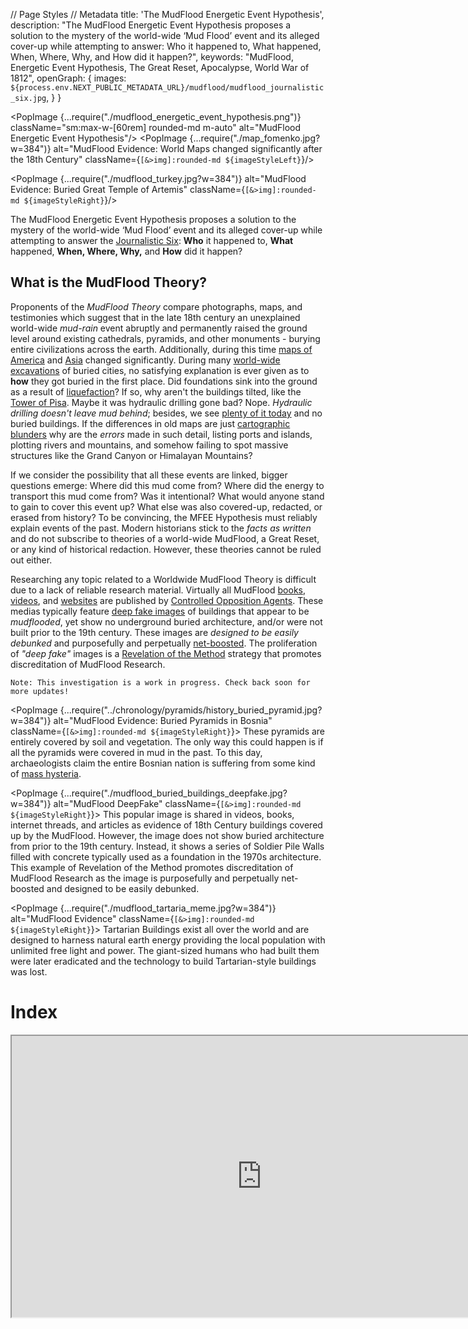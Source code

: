 // Page Styles
// Metadata
  title: 'The MudFlood Energetic Event Hypothesis',
  description: "The MudFlood Energetic Event Hypothesis proposes a solution to the mystery of the world-wide ‘Mud Flood’ event and its alleged cover-up while attempting to answer: Who it happened to, What happened, When, Where, Why, and How did it happen?",
  keywords: "MudFlood, Energetic Event Hypothesis, The Great Reset, Apocalypse, World War of 1812",
  openGraph: {
    images: `${process.env.NEXT_PUBLIC_METADATA_URL}/mudflood/mudflood_journalistic_six.jpg`,
  }
}


<PopImage {...require("./mudflood_energetic_event_hypothesis.png")}
          className="sm:max-w-[60rem] rounded-md m-auto"
          alt="MudFlood Energetic Event Hypothesis"/>
<PopImage {...require("./map_fomenko.jpg?w=384")}
          alt="MudFlood Evidence: World Maps changed significantly after the 18th Century"
          className={`[&>img]:rounded-md ${imageStyleLeft}`}/>

<PopImage {...require("./mudflood_turkey.jpg?w=384")}
          alt="MudFlood Evidence: Buried Great Temple of Artemis"
          className={`[&>img]:rounded-md ${imageStyleRight}`}/>

The MudFlood Energetic Event Hypothesis proposes a solution to the mystery of the world-wide ‘Mud Flood’ event and its
alleged cover-up while attempting to answer
the [Journalistic Six](https://www.sessionlab.com/methods/the-journalistic-six):
**Who** it happened to, **What** happened, **When, Where, Why,** and **How** did it happen?

## What is the MudFlood Theory?

Proponents of the *MudFlood Theory* compare photographs, maps, and testimonies which suggest that in the late 18th
century an unexplained world-wide *mud-rain* event abruptly and permanently raised the ground level around existing
cathedrals, pyramids, and other monuments - burying entire civilizations across the earth. Additionally, during this
time [maps of America](https://www.amazon.com/Issues-Maps-18th-century-History/dp/1549802968)
and [Asia](https://en.wikipedia.org/wiki/Tartary) changed significantly. During
many [world-wide excavations](https://www.sciencefocus.com/planet-earth/why-do-we-have-to-dig-so-deep-to-uncover-ancient-ruins/)
of buried cities, no satisfying explanation is ever given as to **how** they got buried in the first place.
Did foundations sink into the ground as a result of [liquefaction](https://www.scienceworld.ca/resource/liquefaction/)?
If
so, why aren't the buildings tilted, like the
[Tower of Pisa](https://www.history.com/news/why-does-the-leaning-tower-of-pisa-lean).
Maybe it was hydraulic drilling gone bad? Nope. *Hydraulic drilling doesn't leave mud behind*;
besides, we see [plenty of it today](https://www.cbsnews.com/news/colorado-floods-spur-fracking-concerns/)
and no buried buildings. If the differences in old maps are
just [cartographic blunders](https://www.swanngalleries.com/news/maps-and-atlases/2015/05/a-famous-cartographic-blunder-the-island-of-california/)
why are the *errors* made in such detail, listing ports and islands, plotting rivers and mountains, and somehow failing
to spot massive structures like the Grand Canyon or Himalayan Mountains?

If we consider the possibility that all these events are linked, bigger questions emerge:
Where did this mud come from? Where did the energy to transport this mud come from? Was it
intentional? What would anyone stand to gain to cover this event up? What else was also covered-up, redacted, or erased
from history? To be convincing, the MFEE Hypothesis must reliably explain events of the past. Modern historians stick to
the *facts as written* and do not subscribe to theories of a world-wide MudFlood, a Great Reset, or any kind of
historical redaction. However, these theories cannot be ruled out either.

Researching any topic related to a Worldwide MudFlood Theory is difficult due to a lack of reliable research material.
Virtually all MudFlood
[books](https://www.amazon.com/gp/product/B07RV48YMN/ref=ppx_yo_dt_b_search_asin_title?ie=UTF8&psc=1),
[videos](https://www.youtube.com/watch?v=1dYfT2ccNNQ),
and [websites](https://stolenhistory.net/threads/mud-flood-dirt-rain-and-the-story-of-the-buried-buildings.25/)
are published by [Controlled Opposition Agents](https://www.quora.com/What-is-a-controlled-opposition).
These medias typically feature [deep fake images](https://en.wikipedia.org/wiki/Deepfake) of buildings that appear to be
*mudflooded*, yet show no underground buried architecture, and/or were not built prior to the 19th century.
These images are *designed to be easily debunked* and purposefully and
perpetually [net-boosted](https://www.meetcortex.com/blog/instagram-changes-algorithm-for-2018). The proliferation of
*"deep fake"* images is a [Revelation of the Method](https://www.counterpunch.org/2022/04/29/revelation-of-the-method/)
strategy that promotes discreditation of MudFlood Research.

```
Note: This investigation is a work in progress. Check back soon for more updates!
```

<PopImage {...require("../chronology/pyramids/history_buried_pyramid.jpg?w=384")}
          alt="MudFlood Evidence: Buried Pyramids in Bosnia"
          className={`[&>img]:rounded-md ${imageStyleRight}`}>
  These pyramids are entirely covered by soil and vegetation. The only way this could happen is if all the pyramids
  were
  covered in mud in the past. To this day, archaeologists claim the entire Bosnian nation is suffering from some kind
  of [mass hysteria](https://en.wikipedia.org/wiki/Bosnian_pyramid_claims).
</PopImage>

<PopImage {...require("./mudflood_buried_buildings_deepfake.jpg?w=384")}
          alt="MudFlood DeepFake"
          className={`[&>img]:rounded-md ${imageStyleRight}`}>
  This popular image is shared in videos, books, internet threads, and articles as evidence of 18th Century buildings
  covered up by the MudFlood.
  However, the image does not show buried architecture from prior to the 19th century. Instead, it shows a series of
  Soldier Pile Walls filled with concrete typically used as a foundation in the 1970s architecture.
  This example of Revelation of the Method promotes discreditation of MudFlood Research as the image
  is purposefully and perpetually net-boosted and designed to be easily debunked.
</PopImage>

<PopImage {...require("./mudflood_tartaria_meme.jpg?w=384")}
          alt="MudFlood Evidence"
          className={`[&>img]:rounded-md ${imageStyleRight}`}>
  Tartarian Buildings exist all over the world and are designed to harness natural earth energy
  providing the local population with unlimited free light and power.
  The giant-sized humans who had built them were later eradicated and the technology to build Tartarian-style
  buildings
  was lost.
</PopImage>

<h1 className="no-index">Index</h1>
<DynamicIndex></DynamicIndex>

<iframe width="800" height="450" src="https://www.youtube.com/embed/1dYfT2ccNNQ"
        title="Exploring the MudFlood -- Autodidactic"
        allow="accelerometer; autoplay; clipboard-write; encrypted-media; gyroscope; picture-in-picture; web-share"
        allowFullScreen
        className="m-auto max-w-full clear-both"/>

## Updates to the MFEE Hypothesis

After a re-reading of Fomenko's New Chronology, I have started revising the MFEE Hypothesis with the following updates:

The MudFlood Energetic Event was triggered as a result of the need to defeat the
[Pugachev Rebellion](https://en.wikipedia.org/wiki/Yemelyan_Pugachev) in 1774 (and not Napoleon).
Therefore, the MudFlood event began in the 18th century, not the 19th. The primary trigger
for the Rebellion itself was the attempts by the Romanov-controlled state to disenfranchise Cossacks, serfs,
and tribal communities via heavy taxation, forced labor, and restrictions on their way of life.
In reality, this may have been the final war between the 'Royal' Christian giants who descended directly from Christ
and the smaller humans representing 'Apostolic' Christianity (ruled by the Romanov dynasty).

## Hypothesis

<PopImage {...require("./blood_rain2.jpg?w=384")} alt="MudFlood Evidence: Bloodrain Paintings"
          className={`[&>img]:rounded-md ${imageStyleLeft}`}/>

The collection of memories known as the “MudFlood” may have come from a series of catastrophic events that occurred
after the Pugachev Rebellion of 1774 when strategic positions on the Earth were targeted by
large-scale [Directed Energy Weapons](https://en.wikipedia.org/wiki/Laser_weapon)
built by humans inhabiting the planet Mars. This assault
targeted [Pugachev Army](https://blogs.bu.edu/guidedhistory/files/2012/09/Pugachevs-Rebellion.pdf)
as well as remaining locations still loyal to the memory of the [Rus-Tartarian Empire](https://chronologia.org/en/how_it_was/08.html).
This attack resulted in a significant genocide of life on Earth
and allowed the humans on Mars to identify 'chosen people' who they would 'deliver' to various 'promised lands'
essentially repopulating Earth cities, redacting all Earth history, religion, science, and language, and impose a
system of control on the survivors that lasts to this day.

By discerning the complete scope of possibilities of a [redacted](https://en.wikipedia.org/wiki/Phantom_time_hypothesis)
human historical record - by identifying biases inscribed by those who would benefit from bias, then a singular,
eclectic world history should emerge, *linking events by causality*, telling us where we all came from and how things
may have led up to the disturbing MudFlood Event.

<PopImage {...require("./mudflood_buried_buildings7.jpg?w=384")} alt="MudFlood Evidence: Buried City Architecture"
          className={`[&>img]:rounded-md ${imageStyleRight}`}/>

## Dependent Proofs & Concepts

A typical [Conspiracy Theory](https://en.wikipedia.org/wiki/Conspiracy_theory), *a.k.a. A Canceling Hypothesis*, will
posit the _lack_ of proof supporting a theory as a conspiracy in itself. The MudFlood Energetic Event Hypothesis is not
a Conspiracy Theory, as it relies on well known and verifiable proofs, even if such evidence is considered “debunked” by
the *popular* science establishment who remains unwilling or unable to investigate these topics deductively to this day.

We start off this investigation with a simple Question: Why would somebody purposefully redact history? The answer is:
**The ability to redact the past gives people in the present control of the future.** Those who deprive us of the
lessons of our past, can force us to repeat our mistakes - War, Famine, and Genocide - benefiting from a predictable
outcome that leaves them in charge when the dust settles.

Deductive logic demands the consideration of all possibilities, and _any_ phenomena may have multiple possible
explanations. For example, a dendritic path carved by water can appear identical to one cut instantly by electricity in
the lab. A petrification of a tree or animal that appears to have occurred over millions or billions of years can also
be [reproduced instantaneously in a lab](https://www.electricuniverse.info/electrical-scarring/) by a focused high
amplitude electric discharge. Citing
the [consensus explanation](https://en.wikipedia.org/wiki/Scientific_consensus#Politicization_of_science) does not
“debunk” the alternate one.

Here are a list of **verifiable concepts** this hypothesis relies on:

### The Phantom Time Hypothesis

<PopImage {...require("./../chronology/fomenko_new_chronology.jpg?w=384")} alt="Phantom Time Hypothesis" width={450}
          height={300}
          className={`[&>img]:rounded-md ${imageStyleLeft}`}/>

by Heribert Illig was published in 1991 and asserted that the Anno Domini dating system was fabricated by Jesuits
retroactively adding in a ‘phantom’ millennium of a thousand years to the timeline starting in the special year of
*AD1053*. Numerous authors such as Immanuel Velikovsky and [Anatoly Fomenko](https://chronologia.org/en) have
academically challenged the chronology of Scaligarian history. Both Catholics like St Jerome and Protestants like Joseph
Scaliger are accused of opportunistically reappropriating actual African, Asian, and American history into a false
European history sometime within the last 500 years.

[Read Fomenko's *New Chronology*](https://chronologia.org/en/how_it_was/index.html)

The Rus-Horde Tartarian empire headquartered in the Kremlin, instead became the _Roman_ empire in Rome, Italy. The New
Testament was heavily redacted and translated from Cyrillic to Latin. In the 19th century, mass publication of holy
texts forced the Latin alphabet into indigenous languages worldwide. Eventually _Romance_ historians made the case that
Latin was the root of all language. The redaction of indigenous culture, science, history, medicine, and art into Latin
was remembered as The Renaissance. The memories world cataclysms became superstitious myths and religious prophecies.
The planet gods were forgotten, replaced by a new media-driven focus on Humanism, or as it’s known today, Communism.

But our shared human history is so spectacular that it’s not easy to invent a fake history to match. As the saying
goes _“You can’t make this stuff up”_. The 1995 movie The Usual Suspects demonstrates this concept - when covering up a
crime, the criminal will change the date of the events, the locations, even the names of the characters leaving the
causality of events intact. The worst crimes of history were pushed into deep antiquity or blamed on something else -
like a natural occurrence, or _terrorism_.

<PopImage {...require("./../cosmology/electric_universe/electric_universe.jpg?w=384")} alt="Electric Universe Theory"
          className={`[&>img]:rounded-md ${imageStyleRight}`}/>

### The Electric Universe Theory

suggests that plasma physics played a central role in the creation of our solar system (and all solar systems!),
illustrated by primordial electric-scaring seen across the surface of our Moon and Mars. The same types of
negative [electric-scarring]( https://www.youtube.com/watch?v=tRV1e5_tB6Y) also appears in a few locations on Earth,
like the Grand Canyon in Arizona, and may have been rendered not so long ago - during the 19th century MudFlood Event.
The Electric Universe Theory also provides a scientific foundation for the Hollow Earth, the Young Earth, as well as the
Expanding Earth Models and effectively retires Meteor Impact/Crater Theories like the Alvarez hypothesis, Ancient
Dinosaur Fossils, and Uniformitarian Theory at large. Nevertheless, our children are still exposed to one-sided
scientific propaganda depicting a dead, chaotic, and meaningless universe - where virtually nothing is possible.

EU Theory is also the founding explanation for [Saturnian Cosmology](https://www.plasmacosmology.net/myth.html),
an alternative to those of Uniformitarian (NASA) and Creationist models of the Universe. In Saturnian Cosmology
the planets in our solar system were the Gods of old polytheistic religions. They loomed closely in the Earth’s sky,
clashed with each other, and wrought devastating cataclysms in primordial times resulting in the _encrypted_ mythical
narrative we know today.

[More about Electric Universe Theory](/cosmology/electric_universe)

### Human Activity on Mars

<PopImage {...require("./../mars/mars_life.jpg?w=384")} alt="Life on Mars"
          className={`[&>img]:rounded-md ${imageStyleLeft}`}/>

Martians have been described for centuries by religious authors such as Jesuit Athanasius Kircher who testified to
having visited each planet (even [inside the Sun!](https://www.youtube.com/watch?v=8RbXIMZmVv8)),
and [Creationist Emanuel Swedenborg](https://books.google.com/books?id=0wxOAQAAMAAJ&printsec=frontcover&source=gbs_ge_summary_r&cad=0#v=onepage&q&f=false)
inventor of [Uniformitarianism](https://www.britannica.com/science/uniformitarianism) (a century before
Hutton) and Nebular Accretion Theory in 1734 both still taught as fact in _secular_ schools today. The famous book
Gulliver's Travels by Jonathan Swift, categorized as fiction, described details of
the [Martian moons](https://www.daviddarling.info/encyclopedia/S/Swift.html) in 1727 a hundred
and fifty years before they were first discovered by Asaph Hall in 1877. Intelligent activity has been observed in
detail by early astronomers like Sir William Herschel who believed all our planets (including our Sun) were inhabited,
Giovanni Schiaparelli who saw man-made water channels on Mars, and of course Percival Lowell who in 1895 mapped out the
channels using a precision observatory he built in Flagstaff. At that same time, John Jacob Astor IV, 16 years before he
faked his own death on the Titanic, published testimony where he visited each planet, and yet again, traveled inside our
Sun.

<PopImage {...require("./../mars/mars_life2.jpg?w=384")} alt="Life on Mars"
          className={`[&>img]:rounded-md ${imageStyleRight}`}/>

If these narratives are considered redacted from their original versions and posited as fiction, the possibility emerges
of planet Mars as home to a break-away human civilization which has influenced Earthly affairs during the entirety of
our shared history. Earth and Mars share roughly 6000 years of recorded history, and during that time it is unlikely
that our inner-solar system affairs were exploited by any visiting lifeforms from other solar systems. The Saturnian
Golden Age was described as a time of high technology and advanced primordial life, so _any visiting aliens_ wouldn’t
have stood out back then.

<PopImage {...require("./../mars/predictive_programming_marvin.jpg?w=384")} alt="Predictive Programming: Mars Media"
          className={`[&>img]:rounded-md ${imageStyleLeft}`}/>


Even today, Martians may look considerably different from you and me, - maybe cold-blooded, having green, scaly, or even
mutated skin - but they are still _humans_, our brothers and sisters. Their different appearances from us on Earth are a
result of having survived the colder, harsher conditions within Mars and on its surface throughout antiquity. An
overabundance of ores like iron, platinum, titanium, palladium, and chromium gave the Martians an early technological
start. However, their lack of agrarian and prolific resources drove them to seek subjugation of humans on Earth in order
to extract those resources. This subjugation was achieved through the suppression and controlled release of religion and
technology throughout history. Advanced communication, Free Energy, antigravity, and advanced weaponry were invented on
Mars centuries before they appeared on Earth.

[More about life on Mars](/mars)

### World Map Changes between 18th to 19th Centuries

`TODO`

### Giants Roamed the Earth

<PopImage {...require("./../genocide/giants_faeries/giants_news.jpg?w=384")} alt="Giants roamed the earth"
          className={`[&>img]:rounded-md ${imageStyleRight}`}/>

In America, Europe, Africa, and Asia, the expurgation of our large-scale human brethren is today known as the
Smithsonian Cover Up. How did the Giants die? Why did the Giants die?
The [giant mounds](http://www.wisconsinmounds.com/DestroyedMounds.html) found all over America may not be
burial mounds as commonly thought, but instead may be the result of the MudFlood Energetic Event. During this event, the
Giants were wiped out by catastrophic electric discharges from the ground and atmosphere. The Giants were too large and
there was nowhere to hide. As they were struck down, their bones became instantaneously fossilized forming the burial
mounds. Petrification by electricity has been demonstrated in a laboratory by the Safire project. Dinosaur fossils
therefore may not be millions of years old, but misidentified Giant fossils created recently in the MudFlood Apocalypse.

<PopImage {...require("./../genocide/giants_faeries/genocide_giants9.jpg?w=384")} alt="Genocide of the Giants"
          className={`[&>img]:rounded-md ${imageStyleLeft}`}/>

To the Deep State, Giants of Earth represented one of the few remaining unconquered races, and an existential threat.
Therefore, the wiping out of the Giants was not an accident. The Smithsonian project began in 1846, systematically
destroying burial mounds across America, eliminating the evidence of the last civilization. What giant bones could not
be covered up were recategorized by the Natural History Museum as ancient *dinosaur* fossils. As a result of this cover
up, Historians have concluded that native Americans were of average human height and live in tents and caves on Stone
Age technology. They further insist that the many incredible Tartarian structures were built not by Americans but by
Europeans in the early 19th century, who then abruptly lost the technology to build these structures entirely. A more
convincing explanation is that picturesque Tartarian structures were all built by Giants. Why else would so many of them
have Giant entrance doors?

[Read about the Smithsonian Cover-up](https://www.elliottbaybook.com/book/9781591431718)


#### The 'Red-Skin' Native American Survivors of the MudFlood

The only direct survivors of the Mudflood that stuck around afterward were the 'Red-Skin' Native Americans.
These were the direct relatives of the Lamanites (human giants) who were killed in the MFEE. The heat of the event
turned their skin red. Shortly after, they were hunted to near extinction. Those who capitulated were relocated to asia
across the Bering Strait (Trail of tears). After the relocation, the Bering Strait was destroyed by the same
cannon(s) that destroyed Siberia and America.

### The Deep State

<PopImage {...require("./../chronology/redacted.jpg?w=384")} alt="History was Redacted"
          className={`[&>img]:rounded-md ${imageStyleRight}`}/>

*Whom then are the beneficiaries of global conspiracy?*
Often in
a [controlled-opposition](https://markcrispinmiller.com/2020/12/what-is-controlled-opposition-read-this-then-look-around/)
environment, you'll find amateur conspiracy theorists railing against a particular race, religion, or creed.
You'll see conspirator accusations thrown at 'The British', 'The Jews', non-human ETs, dimensional demons, or even 'The
Devil' himself. It's important to understand the **Deep State** is loyal to no race, religion, or creed, but rather only
to their *family*.

<PopImage {...require("./../chronology/saturn/cosmic_mountain.jpg?w=384")} alt="Saturnian Cosmology: Cosmic Mountain"
          className={`[&>img]:rounded-md ${imageStyleLeft}`}/>

Atlantis represents the first human empire still remembered today. In Saturnian Cosmology, it was located on the highest
place in the collinear configuration where one could set foot - the North Pole of Planet Mars. Atlantis was the center
of all knowledge in its time. When the collinear configuration (also known as the Tower of Babel) came apart, the Golden
Age ended violently. A new dark age of cataclysm would begin lasting thousands of years. The Atlanteans took the fall
hard, and in their desperation to maintain their proto-empire they hid knowledge and technology from the species,
burying themselves into the highest levels of human bureaucracy, and establishing a totalitarian world order we today
call the Deep State.

In time, the Deep State re-established its empire on Earth by convincing the survivors of the Dark Age that the
[Saturnian](https://www.plasmacosmology.net/myth.html) creator of Earth was unhappy and was actively punishing its
creation. The priests ordered metal idols crafted of each of the Planet Gods. They had the idols placed inside pyramids
built across the equatorial regions of the globe, and using quantum telepathy, made these idols speak back to the
people. What the slaves didn't know was that the idols were not actually deities or planets speaking to them, but humans
inside other Pyramids on Earth and on Mars. Using this ploy, they indoctrinated more servants into Monotheism,
luring them with the promise of food, safety, and civilization.

[More: "Remembering the End of the World"](https://www.youtube.com/watch?v=t3SlCNDrSPQ)

#### The Pyramidal Empire

<PopImage {...require("./../chronology/pyramids/pyramids_around_the_world.jpg?w=640")} alt="Atlantis"
          className="sm:max-w-[60rem] rounded-md m-auto"/>
<PopImage {...require("./../chronology/saturn/cathoderal.jpg?w=384")} alt="Saturnian Cosmology: Cathoderal"
          className={`[&>img]:rounded-md ${imageStyleLeft}`}/>

This Pyramidal Empire was remembered as Ancient First Rome in the Nile Valley and in the Old Testament as the Egyptian,
Babylonian and Persian Empires. It existed for over a thousand years and eventually fell apart when a change in Earth’s
orbit shifted the equatorial climate of the region, creating the first deserts, eliminating the function of the Pyramids
and rendering them uninhabitable.

As a result, the upper class elite fled to central Europe, taking their slave religion with them, and established a
“Second Rome” in Istanbul, Turkey. Many black Egyptian slaves stayed behind to preserve the structures of the dissolved
Pyramidal Empire and maintain the Egyptian religion honoring the death of mythical creator god
Osiris.

[More: The Second Rome or the Romaic Tsar-Grad Empire](https://chronologia.org/en/how_it_was/02.html)

<PopImage {...require("./../mars/wotw/wotw_redaction_humans.jpg?w=384")} alt="Redacted Media: The War of the Worlds"
          className={`[&>img]:rounded-md ${imageStyleRight}`}/>

#### Breakaway Civilization on Mars playing God on Earth

At the same time, humans who inhabit Mars became a break-away civilization, unable to travel to or communicate with the
Earth, and cut off from Earth resources. Becoming even more desperate, the Martians reinvented Atlantean technology to
survive and eventually drew plans to reestablish their empire on Earth. The invisible influence of the Deep State on
Mars and elsewhere would become mistaken as the will of a fictional invisible creator of the universe going by the name
Yahwey, ELOHIM “Creator, Mighty and Strong”, EL SHADDAI “God Almighty,”, ADONAI “My Lord”, or simply Ha-Shem (“The
Name”). This allowed the Deep State to communicate the will of God through cathedrals, telepaths, prophecy, visions, and
even special artifacts. Using its simulated God, the Deep State ordered humanity to commit endless religious warfare
against itself, dividing civilizations, and always benefiting from the conquest.

<PopImage {...require("./../conspiracy/vatican_suppressed_documents.jpg?w=384")} alt="Life on Mars"
          className={`[&>img]:rounded-md ${imageStyleLeft}`}/>

According to Fomenko’s New Chronology, the starting date for modern civilization, Year Zero, was shifted forward in time
to the special year of 1053 AD by the Roman Catholic Church. Originally, Year Zero marked the end of Earth’s formation
events and the beginning of modern civilization, stable calendars, travel, and communication. Today, the same Catholic
Church hoards these ancient artifacts of our shared history in
a [53-mile tunnel](https://www.history.com/news/step-into-the-vaticans-secret-archives) underneath Vatican City. Many
ancient sites are still buried from the MudFlood. Only in the last 30 years have enough new artifacts been found and
made available to the public allowing us to complete the story that was hidden.

#### Canonization of the Holy Texts

With the final destruction of all the physical locations of existing world religions, each religion was 'canonized'
into the final form we know today. The latin word 'Canon' means both 'authority' and a large gun.
This likely means that the authority to canonize the books of the Bible was achieved by the firing of cannons in battle.

### No Supernatural Influence

<PopImage {...require("./../controlled_opposition/flat_earth/flat_earth_controlled_opposition2.jpg?w=384")}
          alt="Controlled Opposition: Flat Earth"
          className={`[&>img]:rounded-md ${imageStyleRight}`}/>

We should only subscribe to scientific concepts that can be demonstrated *logically*, in a laboratory, or otherwise.
Real science is reproducible, reliable, and verifiable. For example, Saturnian Cosmology relies on the theoretical
foundation of the Electric Universe to correlate religious myths with interplanetary cataclysms seen in proximity
to the Earth by humanity. Mythical archetypes like the Thunderbolt of the Gods were then reproduced by the SAFIRE
project [in a laboratory](https://safireproject.com/project/genesis.html).

The word **God** comes from the word *good*, and **Devil** comes from the word *evil* - defined as the opposite of
anything good. Both good and evil are observed in nature and need no further influence. This hypothesis proposes that
the invisible ‘supreme being’ known as God is actually a human construct invented by the Deep State in ancient times,
and it benefited that same Deep State to keep up the divine charade this whole time. We are ruling out the influence of
invisible Gods, devils, bug-like / octopus-like / or otherwise repulsive-looking aliens, a Galactic Federation, a
‘matrix simulation’, 5th Dimension, Mandela effect, magic, prophecy, and time-travel.

[Flat Earth: Controlled Opposition or Psyop](https://flatearth.ws/controlled-opposition)

### Predictive Programming

<PopImage {...require("./../mars/predictive_programming_marvin.jpg?w=384")}
          alt="Predictive Programming in TV, Movies, Books, and Video Games"
          className={`[&>img]:rounded-md ${imageStyleLeft}`}/>
<PopImage {...require("./../conspiracy/revelation_of_method.jpg?w=384")}
          alt="Predictive Programming: Revelation of the Method"
          className={`[&>img]:rounded-md ${imageStyleRight}`}/>

The MFEE Hypothesis relies on the concept of *Predictive Programming* as a primer for navigating truth in the age of
disinformation. This theory (sometimes
called [Revelation of Method](https://exsplanet.blogspot.com/2009/12/revelation-of-method-predictive.html)) suggests
that Deep State agents deliberately leave hints of future events in popular fiction such as books, tv, movies, video
games, and news outlets. This is accomplished by the centralization of media, illustrated by Hollywood’s domination of
the world movie industry, and by categorizing something real as fiction, or something that isn’t real, as fact. The goal
of this method is to align public opinion with long term plans of the Deep State. Would-be dissenters of these plans
then tend to identify themselves early, allowing time for their opinions to be studied and an _official_
counter-narrative cultivated. This eventually leads to the public fighting each other and failing to find the real
culprit of their woes. [Michael A. Hoffman II](https://en.wikipedia.org/wiki/Michael_A._Hoffman_II) states:

> "The purpose behind the 'Revelation of the Method' is the implied consent of the populace. If no resistance is raised
> when they reveal the truth, the cryptocracy is free to continue to follow the satanic precept. 'DO WHAT THOU WILT IS
> THE WHOLE OF THE LAW.' In other words, when the cryptocracy reveals their evil manipulations and the MAJORITY of the
> people don't care, its checkmate."

### Causality

In journalism, students are taught to
answer [six key questions](https://www.sessionlab.com/methods/the-journalistic-six)
to allow the reader to approach a topic from various angles. Who, What, Where, When, How, and Why. Instead of
systematically dismissing mountains of testimony from our ancestors, as historians tend to do, lets **consider it** and
allow the hi-story to tell itself. We owe it to our *ancestors and our descendents both* to find the answers to these
questions.

<PopImage {...require("./mudflood_journalistic_six.jpg?w=640")}
          alt="MudFlood Energy Event Journalistic Six: Who What Where When How, and Why?"
          className="sm:max-w-[60rem] rounded-md m-auto"/>

## What is the MFEE?

<PopImage {...require("./mudflood_buried_buildings.jpg?w=384")} alt="MudFlood Evidence: Buried & Shifted Statues"
          className={`[&>img]:rounded-md ${imageStyleLeft}`}/>

The *MudFlood Energetic Event Hypothesis* proposes that the unexplained MudFlood memories collected from around the
world starting in the early 19th century were caused by a single energetic calamity. This planet-scale energy coursed
across
the Earth’s surface, tearing it up and tossing matter miles into the air resulting in the destruction and re-shaping of
land masses and the covering up of cities across the planet with mud. Entire mountain ranges were pulled out of the
ground in dendritic patterns by positive electric discharge while negative discharge tore canyons out of the earth -
identical to the lightning scarring seen across the surface of Mars.

<PopImage {...require("./mudflood_burried_statues.jpg?w=384")} alt="MudFlood Evidence: Buried & Shifted Statues"
          className={`[&>img]:rounded-md ${imageStyleRight}`}/>

The emptied buildings of the “reset areas”, recently cleared of life, were then repopulated by orphan trains forming the
first cargo cults. Train tracks were promptly built across America, Europe, and Asia supplying humans and cargo.
Similarly, the first insane asylums were constructed across the world - everywhere the tracks led - with the purpose of
containing the memory of the Great Reset. Excavations of this buried world continued throughout the 19th and 20th
centuries, but instead of revealing the discoveries - they were surreptitiously kept secret, redacted, and even
out-right lied about. Of all the popular conspiracy theories that exist around the internet, the Mud Flood Energetic
Event stands out, opening eyes and blowing minds, and yet no hypothesis has been presented to explain _how_ it happened.

Deductively, such an event would have required a substantial release of energy to move trillions of tons of debris many
thousands of miles. We have to look for the source, because without the energy - there’s no MudFlood. For example, St.
Helens in 1980 erupted releasing 24 megatons of thermal energy resulting in 3 million cubic meters of volcanic mudflows
known as “lahars” being transported over 27 km. So,

## How did the MFEE Happen?

<PopImage {...require("./predictive_programming_simpsons_space_laser.jpg?w=384")}
          alt="Predictive Programming: Interplanetary Space Laser in The Simpsons"
          className={`[&>img]:rounded-md ${imageStyleRight}`}/>

The Mud Flood Energetic Event was caused by an interplanetary assault upon the Earth by humans who inhabit the planet
Mars. The method used to achieve this event was the construction of large-scale Directed Energy Weapons (DEW) on Mars
fired at Earth during opposition (a planetary alignment). These precision instruments of war devastating sovereign
kingdoms and airships, wiping out entire continents and islands. Locations that were not pre-selected for destruction
instead experienced heavy MudRains composed of the debris from the targeted regions, as well as catastrophic secondary
electric discharge.

After the DEWs heated the Earth’s surface enough to create a volcanic region known as the Ring of Fire, a *secondary*
negative discharge arced across America and Asia carving out such structures as the Grand Canyon and forming the tallest
mountain regions like Everest and the Colorado Rockies. This secondary discharge may have been unintentional as it added
a significant volume of material to the MudFlood Event that covered Eastern America and Western Europe. It also left
behind clues too big to be covered up.

### Trigger: Annihilation of the Giant Humans

The MudFlood Energetic Event was triggered as a result of the need to defeat the
[Pugachev Rebellion](https://en.wikipedia.org/wiki/Yemelyan_Pugachev) in 1774.
The primary trigger for the Rebellion itself was the attempts by the Romanov-controlled state to
disenfranchise Cossacks, serfs,
and tribal communities.

Pugachev was a Giant human, as were much of his army.
He was also Peter the 3rd - Descendant of Christ and actual heir to the Russian throne.
He was not an imposter as the Romanov historians say.
For this reason, he was leading a rebellion of both Giants and smaller-sized humans
against the authority of the Romanovs who had seized control of the empire during the bloody Oprichnina.
He was, as the giants always were, the biggest threat to the Church and it's doctrine.
This was the 3rd major war between humans and Giants.
The first was the Crusade of the early 12th century (See [chronology](/chronology)).
The 2nd was the battle of Kulikovo where the Giants of the Horde succumbed to the 'Marathon' cannon technology of the
smaller humans. In this battle, 'Royal' christianity was defeated by Apostolic Christianity that we know today
(Canonization). However, in Pugachev's time, Giants had their own cannons and were masters of 'guerrilla' warfare.
His rebellion was seen as a threat to all the military religious orders of the world, who were just as likely to
join Pugachev as to fight against him.

This rebellion forced the Deep State’s hand, requiring a correction of the most extreme nature -
a cataclysmic reset of life on Earth.
The Deep State chose not to reveal itself or its technology in this event, knowing the survivors would defer to
the church’s conclusion - that the defeat of Pugachev was a divine intervention by an angry creator god.
Giants were already hunted and eliminated throughout Europe by the Church, thus this one event
eliminated the *remaining* human giants of the world in a single blow.
If any survived, they got the message and left our plane permanently to reside in unknown regions (i.e. Hollow Earth).

<PopImage {...require("./../chronology/tartaria/tartarian_structures.jpg?w=384")} alt="MudFlood Evidence: Tartaria"
          className={`[&>img]:rounded-md ${imageStyleLeft}`}/>

### The Devastation of the Mudflood Energetic Event

The Russian Rebellion was cataclysmic and devastating (Fomenko uses the word 'wreckage') because Pugachev
could not be defeated without destroying all of remaining strongholds loyal to the memory of the Russian Horde as well.
All the Hordian cities of Siberia, Africa, Zealandia, the Middle East, and the Americas were targeted, melted down, and ultimately buried. To locate where these cities used to be, one needs only to pull up a map of 'Gold mines around the world'.

Before the rebellion, the Siberian Tartarian Kingdom still stood, along with now-mythical locations
(Israel, Mecca, Shangri-La, etc.).
During the rebellion, Siberia became the wasteland we know today, with all cities melted or buried, and only
the Romanov-controlled Moscow remained of the once great Empire.

## Where was the MFEE?

The primary target for this event was the splintered Rus-Horde Empire which the West referred to as the
Great Tartary. The primary goal of this maximal damage campaign was to eliminate all temporal resistance to the Deep
State’s plans and prevent a human empire from ever reorganizing on Earth again. The secondary goal
of the Deep State was to preserve the churches and mosques of the Rus-Horde Empire,
stealing its history, redacting its indigenous Hoardian languages into
Latin Root, splintering its religious icons, and rebranding itself as the “Holy” Roman Empire.

<PopImage {...require("./secondary_negative_discharge.jpg?w=384")}
          alt="MudFlood Evidence: Secondary Negative Discharge"
          className={`[&>img]:rounded-md ${imageStyleRight}`}/>

The Rus-Horde Empire broke up in 1775 as a result of the defeat of Siberian war chief Pugachev by Russian General
Alexander Suvorov in the Cossack Rebellion. Up until that point, Tartarian vassal states spanned every continent. Now
these states would fall under the influence of the new Latin Empire. Those who resisted the church edict were eliminated
and their descendants enslaved. The mythical Kingdoms of the Pacific Islands were systematically annihilated -
electrically machined into lifeless atolls. Fortresses as far north as Scotland were annihilated leaving behind melted
ruins. The Giants of western America and eastern Eurasia were eradicated leaving behind hundreds of thousands of
[burial mounds](http://www.wisconsinmounds.com/DestroyedMounds.html). Land masses like Zelandia, Lemuria, and the Bering
Land Bridge were procedurally carved out using a negative
discharge leaving submerged continents. Mesas, never before seen on Earth, formed across Western America, North Africa,
and the Middle East. Mountains melted in Australia. Alchemic electrical scarring left painted rainbow canyons in China
and Tibet. Many Tartarian cathedrals like in St Petersburg and Salt Lake City harnessed the electric onslaught and
survived.

<PopImage {...require("./grand_canyon_criscross_lightning_scar.jpg?w=384")}
          alt="MudFlood Evidence: Grand Canyon CrisCross Scaring"
          className={`[&>img]:rounded-md ${imageStyleLeft}`}/>

The American west coasts were hit by an uncontrollable secondary negative electric discharge that arced across the
continent leaving behind a snaking electric scar over a thousand miles long - forming the Colorado River. In the dry
desert region the discharge became so large in amplitude that it tore into the Earth creating the Grand Canyon and the
Great Basin. Such dendritic scarring and incredible red rock formations like this are found nowhere else on Earth; yet
are seen across the surface of Mars - a planet which experienced intense negative electric discharge in the distant
past. Andrew Hall describes how electric discharges sculpted the american SouthWest:


> “... the land was zapped, carved and seared by electrical storms that could have happened last year, so fresh looked
> the marks of evidence.”_


As the wreckage from these land masses filled the earth’s atmosphere and moved further away from the targeted zones,
this debris cooled and fell to Earth as “Mud”. Western Europe and Eastern America were hit by Mudfloods. Online today,
one can find many pictures of Tartarian buildings in America, Europe where the earth level has risen significantly above
the first floor with no explanation given. Also, one can find various paintings of an event where reddish mud known as
“BloodRain” fell from the sky.

<figure className={`${imageStyleRight} sm:max-w-md`}>
  <video title="MudFlood Evidence: Secondary Negative Discharge"
         poster="https://paradigm-threat.s3.amazonaws.com/video/thumb/Andrew+Hall+Recent+Scarring.png"
         controls
         className="m-auto w-[448px] h-[252px]"
  >
    <source src="https://paradigm-threat.s3.amazonaws.com/video/Andrew+Hall+Recent+Scarring.mp4" type="video/mp4"/>
  </video>
  <figcaption>
    MudFlood Evidence: Secondary Negative Discharge
  </figcaption>
</figure>

## When was the MFEE?

Most MudFlood researchers will place the event between the late 18th and early 19th century when we find an abundance
of photos of “reset cities” cleared of life, and Tartarian buildings and other monuments buried stories into the ground.
There are also quite a few world maps dated before the 19th century which differ significantly from later maps.
For example, in North America the state of California appeared as an island larger than the United Kingdom.
There is no sign of the Grand Canyon, or the 1400-mile Colorado River. In old maps of Hindustan,
the tributaries of the Ganges are significantly different, and there is no sign of the
1500-mileHimalayan Mountain range. Russia released maps from their historical archives of a vast Tartarian empire
in Siberia in 2014, in response to a coup in Ukraine. In maps of Tartaria, again
there’s no Himalayan mountains, Tibetan Plateau, or Great Wall of China. The land was inhabited, decorated with a
majestic balance of water, trees, and natural boundaries - nothing like the uninhabitable wasteland we know today as
Siberia. The dating of early photos and old maps suggest the likelihood that the Reset was triggered between
the late 18th and early 19th century. What as the trigger?

<PopImage {...require("./map_california_island.jpg?w=384")}
          alt="MudFlood Evidence: California as an Island, and No Grand Canyon!"
          className={`[&>img]:rounded-md ${imageStyleLeft}`}/>

## Why did the MFEE happen?

```
Note: This investigation is a work in progress. Check back soon for more updates!
```

In the 16th-17th century, the rebellious Reformation of Western Europe began to detach itself
(and it's military religious orders)
from the Tartarian Empire. Spain issued the [*Requerimiento of 1513*](https://en.wikipedia.org/wiki/Spanish_Requirement_of_1513)
(most likely this date was pushed back 100 years) outlining another plan for world domination
(see [Rex Bellator 1291](https://es-m-wikipedia-org.translate.goog/wiki/Rex_Bellator?_x_tr_sl=auto&_x_tr_tl=en&_x_tr_hl=en-US))
and offering the indigenous people of former Tartarian lands a choice -
slavery and annihilation - threatening their families with subjection to the “yoke and obedience of the Church and of
their Highness's”. The natives were not threatened by this yet, and tolerated the emergence of Catholics and Protestant
colonists on their land up until the middle of the 18th century, when they finally put up a massive rebellion
lead by Pugachev.

The trigger for the rebellion was efforts by the Reformist (Catholic/Protestant) Church to impose taxation and usury
upon American lands leading up to the Townshend Acts of 1767 and the Boston Tea Party of 1773 when Mohawk (Giants)
tossed 342 chests of tea into the harbor in protest. The Reformation Historians then redacted the memory of the
Tea Party eliminating the influence of natives by claiming that instead
'colonists disguised themselves as Native Americans'.

## Who caused the MFEE?

<PopImage {...require("./1557_lycosthenes_rain_of_stones_meteorite.jpg?w=384")} alt="MudFlood Evidence: A deadly rain of stones. Woodcut with
early handcolouring from Conrad Lycosthenes' (Chronicle of Prodigies and Omens) - 'Prodigiorum ac Ostentorum Chronicon'
Published Hendricus Petri, Basel, allegedly 1557. This image appears to show a shower of meteorites - Lycosthenes notes
they are **stones** and not hail."
          className={`[&>img]:rounded-md ${imageStyleRight}`}/>

The only entity capable of causing such destruction was the advanced human civilization living on Mars
which had broken away after the Golden Age. Until the war of 1773, Human Martians had used cathodal
churches and telepathy to play God on Earth, perform espionage, and speak to religious leaders through
'visions of angels'. Through simple tricks,
they managed to consolidate nearly all religious military orders of the Earth via treaties like Rex Bellator.
The only demographic they could not consolidate were the human giants, partially because they were difficult
to defeat in battle, and partially because they historically rejected Monotheism.

The entity known as the Deep State is as old as humanity itself and is located in all the secret places of the Earth, as
well as places we were told Humans cannot live, like on planet Mars. In their desperation to stop Pugachev, they
employed use of large-scale DEWs on Mars that would become the instrument that reversed the victories of the rebellion,
annihilating his army along with the infrastructure of the Russian Hordian Empire and its allies. Starting in 1774,
the Mars DEWs eliminated all threats to the Deep State on Earth and set the stage for a reset of history. By doing it
this way, the Deep State covered up its own involvement while striking the fear of God into the survivors who had
little choice but to accept the Church’s conclusion -
that Pugachev’s defeat was Divine Retribution by God for insubordination.

<PopImage {...require("./1844_blood_rain.jpg?w=384")} alt="MudFlood Evidence: Buried Cities"
          className={`[&>img]:rounded-md ${imageStyleLeft}`}/>

During the 40+ years of the MudFlood Event, much of the Earth became an unlivable desert. Many ecosystems in
places like the Middle East, North Africa, Australia etc. never recovered and remain deserts. If the Deep State was the
cause of the MudFlood, then they were in a unique position to become the saviors of humanity as life on earth began
to die at increasing rates. Playing God, the Deep State chose a new set of Israelites to survive the apocalypse.
These “chosen” humans were kept alive via cargo (or “mana”) from a mysterious supplier that
posed itself as the Creator God of the Universe. Eventually, this same God offers the Israelites a slave contract known
as *The Mosaic Covenant* or *“10 Commandments”* and promises if they live by the contract, that they will be delivered
to a 'promised' land. So, after surviving the **40+ years wandering the MudFlooded Earth desert**, agents of the
Deep State deliver each Israelite group to the relative ‘Promised Land’, as promised!
Those Israelites who disobeyed God’s command quickly perished, either denied cargo and starved,
or were slaughtered by their peers in an attempt to appease *God’s wrath*.
Events of the Mudflood were then further redacted into the ‘Old Testament’, merged with ancient stories, and mass
printed in the 19th century.

<PopImage {...require("./blood_rain_priest_1888.jpg?w=384")} alt="MudFlood Event: BloodRain & Priest"
          className={`[&>img]:rounded-md ${imageStyleRight}`}>
  A Jesuit Priest takes advantage of the frightened and confused population as the MudRain pours:
  `“God is punishing you”`
</PopImage>

### 1776: The Greatest Reset

With the defeat of Pugachev came another **Great Reset** and a return of Babylonian-style Deep
State ruler-ship: Slavery and debt prisons. Usury and taxes.
Secret Societies. Bloodline Aristocracies. Forced mass worship and labor.
[Pledges of Allegiance](https://www.ushistory.org/documents/pledge.htm).
[False Flag Terrorism](https://en.wikipedia.org/wiki/Reign_of_Terror).
Endless Wars. Genocide & Population control. Planned obsolescence, famine, & scarcity.
All these Deep State virtues were enshrined in the [Declaration of Independence 1776](https://www.archives.gov/founding-docs/declaration-transcript)
which stated in no unequivocal terms:
```
the inhabitants of our frontiers, the merciless Indian Savages, whose known rule of warfare,
is an undistinguished destruction of all ages, sexes and conditions
```
This document never mentioned the Tartarian Empire, much of which had already been physically destroyed.
All ties to the old empire were inherited and redacted by agents of the western European Reformation (Renaissance).
The brilliant memory of the once great world empire that stood for stability, peace, and abundance for centuries
was erased. All subjects of this former empire became 'savage indians' targeted for elimination by European colonists.
A new form of slavery involving chains and whips, rarely seen before on Earth,
became [prevalent](https://en.wikipedia.org/wiki/Flagellation#United_States).
Pandora's Box was opened once again.

<PopImage {...require("./YorkRetreat.jpg?w=384")} alt="MudFlood Evidence: *The York Retreat* Insane Asylum"
          className={`[&>img]:rounded-md ${imageStyleLeft}`}/>

The Deep State knew that if they exposed their technology to reverse the achievements of the Pugachev Rebellion,
it would be only a matter of time until their clandestine ruler-ship would be exposed and then lost completely.
To reassert control of the religions of Earth, while continuing to hide their existence, they needed everyone to be
convinced that Pugachev and his allies were 'wicked' and eventually defeated by God.

The Deep State would continue covering up its tracks by re-classifying all threatening literature as
*“Fantasy” or “Science Fiction”*. All references to advanced technology or life on Mars would become suppressed - unless
it was categorized as fiction. Those who resisted the Reset disappeared into new or converted insane asylums across the
planet. In North America, former libraries and churches were refashioned into large-scale asylums were
abd maintained in Baltimore, New Orleans, Madison N.J.,
and New York - and run by the government with a heavy church involvement. Sometimes the asylums were built and maintained
directly by the regional church, like the York Retreat run by Quakers. Under the guise of mental health, patients who
remembered the pre-MudFlood world were sequestered, tortured, left to rot to death in small cells. Patients were
referred to as [*lunatics*](https://en.wikipedia.org/wiki/Lunatic).


## Timeline

[See Timeline Reconstruction](/chronology)

## After the MF

1. Cargo cults
2. [https://www.youtube.com/watch?v=5-B53mX4PL8](https://www.youtube.com/watch?v=5-B53mX4PL8)
3. [https://youtu.be/_FSS4ZQZM5M?t=385](https://youtu.be/_FSS4ZQZM5M?t=385)
4. Scorched / Uninhabitable Terrain
5. India and China (Tibetan Peninsula)
"The Himalayas at the edge of the northern border of India form a circular arc some 1,600 miles long (2500 km), which has all the looks of the edge of a compression shock area." https://saturniancosmology.org/dryas.php
6. Siberia
7. Cities built on fault lines, near volcanoes, and in tsunami zones.
8. Venice
9. [Salt Lake](https://www.sltrib.com/news/environment/2021/11/22/great-salt-lake-is)
10. Current world map
11. Science “Fiction”
12. Miniature DEWs [https://www.cnn.com/2021/04/29/politics/us-investigating-mysterious-directed-energy-attack-white-house/index.html](https://www.cnn.com/2021/04/29/politics/us-investigating-mysterious-directed-energy-attack-white-house/index.html)
[https://www.rt.com/usa/522642-senate-intelligence-havana-syndrome-attacks/](https://www.rt.com/usa/522642-senate-intelligence-havana-syndrome-attacks/)

## Inductive Proof of a world-wide MudFlood Event

## Windows Buried and converted to doors

1. Doors and Windows that lead nowhere
2. [https://youtu.be/DP0qV2DN3mo?t=292](https://youtu.be/DP0qV2DN3mo?t=292)
3. Very high mud flows in kansas city [https://youtu.be/N-c7vfg48sY?t=1090](https://youtu.be/N-c7vfg48sY?t=1090)
4. Very buried spire cathedral in Salt lake City
5. [Brick Buildings](https://www.youtube.com/watch?v=JV5g4jHf3OY)
before [Factories](https://www.youtube.com/watch?v=Uss5n0v-AOw)
6. Only roofs being repaired in photos [https://youtu.be/N-c7vfg48sY?t=1829](https://youtu.be/N-c7vfg48sY?t=1829)
7. White House and US Capitol do not appear to have a mud layer
8. Bosnian Pyramids (and some cathedrals) are still covered in soil and vegetation.

## Reset buildings have same architecture between Europe, Asia, and America

1. [https://youtu.be/N-c7vfg48sY?t=1900](https://youtu.be/N-c7vfg48sY?t=1900)

## Inductive Proof of interplanetary DEW

## Testimony of apocalyptic comet

1. [December 16, 1811, Caracas, Venezuela was also destroyed](https://archaeologica.org/forum/viewtopic.php?t=3796).
Find accounts of the many disasters associated with the close passing of a comet at “Travels to the equinoctial
regions of America”, chapter 14, by Alexander Von Humboldt, as this was more than seismic activity throughout the
central United States but was a global catastrophe.

## Cultural testimony

1. Book of Mormon \
Salt Lake City Temple survived the MudFlood covered very
high [https://www.youtube.com/watch?v=eViJmOFjxN8](https://www.youtube.com/watch?v=eViJmOFjxN8) \
Electric scaring stretches from Grand Canyon to Salt Lake City but the Temple survived centering on Lake Powell
2. Navajo testimony - Some Navajo traditionalists argue Shiprock is the work of the ‘Star People.’
3. The Nakba & Palestine
4. Europeans didn’t reach Palestine until Napoleon 1799
5. Old Maps of Jerusalem in Istanbul
6. Wrong orientation. Wrong seas.
7. Palestine unsuitable for holy city. Was a small village of cuds
8. David vs Goliath story
9. Modern biblical narrative invented under Louis XVI
10. Tsar’s Testimony (not a divine intervention)
11. Suppressed Pirates of the Pacific
12. https://listverse.com/2015/09/05/10-brave-and-bloodthirsty-pirates-of-the-pacific/

## Return of Slavery

1. [The MAAFA](http://nationaljuneteenth.com/Maafa.html) is a Kiswahili term for "terrible occurrence" or "great
disaster". It refers to the Black Holocaust when millions of Africans died allegedly during the journey of captivity
from the west coast of Africa to the shores of America. This memory may instead be the world war of 1812 and the
subsequent return of slavery afterward. French Race Census became illegal starting FR of 1789. Revolution concepts
like universal suffrage, abolition of slavery, and citizenship promoted Afro-French immigration. Thomas-Alexandre
Dumas became France’s first black general in 1793.  \
Between 1807 and 1860, the Royal Navy's ‘suppression’ Squadron seized thousands of free ships of the Atlantic and
Pacific oceans and sold them (slavery was banned) to the Portuguese-run TransAtlantic Slave Trade. During this time,
the British navy relocated 150,000 Africans from the French empire to the British colony of Sierra Leone to work in
Sugar Plantations.
2. Michael Mann, basing his figures on those provided by Justin McCarthy, states that between 1821 and 1922, a large
number of Muslims were expelled from Southeast Europe as Bulgaria, Greece and Serbia declared independence. Mann
describes these events as "murderous ethnic cleansing on a stupendous scale not previously seen in Europe".

## Negative Lightning scar

<PopImage {...require("./melted_rocks_utah.jpg?w=384")} alt="MudFlood Evidence: Melted Rocks in Utah
are said to have been caused by millions of years of erosion  
but may instead have been **actually melted** by electric discharge strikes
during the MudFlood Energy Event
"
          className={`[&>img]:rounded-md ${imageStyleRight}`}/>

1. Not Intentional
2. Secondary reaction caused by [Lorentz Force](https://en.wikipedia.org/wiki/Lorentz_force)
3. Circular - Negative, Snaking - Positive
4. [Shape of laser ](https://youtu.be/tRV1e5_tB6Y?list=PLwOAYhBuU3UfvhvcT1lZA6KbSdh0K2EpH&t=4237)
5. Grand canyon
6. No-fly zone
7. No history prior to
1776 [https://en.wikipedia.org/wiki/History_of_the_Grand_Canyon_area#Spanish](https://en.wikipedia.org/wiki/History_of_the_Grand_Canyon_area#Spanish)
8. Not appearing on old maps i.e. 1688
9. Rio Grande dried up 1890
10. Water was redirected west through Grand Junction creating the ‘Colorado River’
11. Local population redacted into ‘Sinagua’ (without water) and ‘Hopi’ (obedient). Montezuma’s Castle may be fake, (
which is harder to prove)
12. TODO: [https://youtu.be/ZZB4-JEU-eQ?t=85](https://youtu.be/ZZB4-JEU-eQ?t=85)
13. Lake Mead
14. Formed by the Hoover Dam on September 30, 1935
15. Lake Powell
16. created 1972, feeds Grand Canyon
17. Other scaring
18. Colca & Cotahuasi Canyon, Peru
19. Fish River Canyon, Namibia
20. Rain covers up old scars. Desert preservesPositive Lightning Scars
21. Sand Deserts and Dunes result of negative scaring
22. from the MudFlood?
23. Found on Mars
24. The majority of the sandy shorelines in marine protected areas are eroding, raising cause for serious concern
25. Waikiki has seen so much erosion that over the past century they have had to import sand. taking sand from the
beach is now illegal in Hawaii
26. Alternate Theories
27. Old Seabed
28. weathering bedrock
29. River rocks
30. Mesas and Melted Mountains
31. Yet Shiprock itself, and a number of similar formations are well removed from those volcanic fields, standing
alone on the high desert plains. They are attributed to an ancient volcanic complex called the Navajo Volcanic
Field but are not surrounded by lava flows, ash deposits, or any other features provably volcanic in origin
32. Mars mesa and knobs are separated by flat lying lowlands. They are thought to form from ice-facilitated mass
wasting processes from ground or atmospheric sources
33. [India Map](https://www.raremaps.com/gallery/detail/62761/asiae-novissima-tabula-de-jode) Changed
34. River changed direction
35. No Himilayan Mountains
36. No Ganges River (3rd largest river on Earth)
37. [Another Map](https://www.raremaps.com/gallery/detail/65841/asia-partium-orbis-maxima-de-jode) with no Ganges
river or Himilayans
38. Largest rivers no longer end at Gulf of Kutch

39. Grand canyon's Appalachian Sand mystery.
it is a well-established fact that significant portions of the sand
that makes up the Grand Canyon originated in the Appalachian Mountains.
Specifically, Navajo Sandstone, a prominent rock formation within the canyon,
has been linked to the ancient Appalachian Mountains as its source.
https://www.nps.gov/zion/learn/nature/sand-source.htm#:~:text=These%20tiny%2C%20rare%20grains%20of%20zircon%20have,desert%20winds%20to%20the%20Colorado%20Plateau%20region.&text=Sediment%20eroded%20from%20these%20mountains%20was%20transported%20by%20ancient%20rivers%20toward%20the%20western%20coastline.

However, the idea of sand moving that far and ending up in the GC is ludicrous.
Instead, we should consider that the sand making up the Appalachian Mountains
**is in fact the same sand removed from the Grand Canyon** in the
MudFlood Energetic Event.

## Positive Scaring - Colorado Rocky Mountains

1. Normal mountains formed by ‘arc blast’ planet-sized sonic waves, and have erosion.
2. [Colorado Plateau](https://www.youtube.com/watch?v=ZZB4-JEU-eQ)
3. Pyramids
4. derived from the Greek 'pyramis' (cf. 'pyros')
5. Positive lightning scarring regions
6. Palestine
7. Conflicting Maps of Palestine
8. before 19th century, maps of Jerusalem in Istanbul
9. Many copies of Giacomo Gastaldi's highly influential map of 1559 shows Jerusalem in Palestine.
10. [Antwerp 1619](https://www.raremaps.com/gallery/detail/56444/typus-chorographicus-celebrium-locorum-in-regno-iudae-et-is-ortelius)
showing Jesus, Masada, Jerusalem
11. Paris in 1707
12. Napoleon’s troops reported Red Sea was at least 30 feet higher than the Mediterranean and would cause
flooding of the nile. \
[French](https://www.history.com/news/9-fascinating-facts-about-the-suez-canal) wanted to improve shipping (
Statue of Liberty). British wanted to prevent. \
Built by machine, Suez flooded the Nile starting 1869
until [1970](https://en.wikipedia.org/wiki/Flooding_of_the_Nile). \
Nile is only river flowing north in the world, but it also flows south in Sudan for 200 miles.
13. Masada - mesa
14. ‘Massah’ means ‘Testing’.
15. Jerusalem Mudflood - In recent months remains of an impressive building from the Hasmonean period (second
century BCE) are being unearthed in excavations the Israel Antiquities Authority is directing in the Givati
parking lot, located in the City of David in the Walls Around Jerusalem National
Park. [https://www.biblewalks.com/Givati](https://www.biblewalks.com/Givati)
16. The older hypothesis is that the Dead Sea lies in a true rift zone, an extension of the Red Sea Rift, or even of
the Great Rift Valley of eastern Africa. A more recent hypothesis is that the Dead Sea basin is a consequence of
a "step-over" discontinuity along the Dead Sea Transform, creating an extension of the crust with consequent
subsidence.
17. Appears in fake older maps
18. Melted Buildings
19. [https://www.youtube.com/watch?v=hV6VloeMypk&list=UUIZoTgebXiFVoyqnXyS7GoA&index=31](https://www.youtube.com/watch?v=hV6VloeMypk&list=UUIZoTgebXiFVoyqnXyS7GoA&index=31)
20. Melted mortar around bricks - ‘brick drops’
21. Vitrified fortress of Scotland
22. [https://youtu.be/hV6VloeMypk?list=UUIZoTgebXiFVoyqnXyS7GoA&t=1564](https://youtu.be/hV6VloeMypk?list=UUIZoTgebXiFVoyqnXyS7GoA&t=1564)
23. Suomenlinna Fortress of Finland
24. Asia
25. No Himilaya Mountains. River used to
be [different](https://www.raremaps.com/gallery/detail/62761/asiae-novissima-tabula-de-jode)
26. Great Wall built on positive scars
27. None of the Europeans who visited China or Mongolia in the 13th and 14th centuries, such as Giovanni da Pian
del Carpine, William of Rubruck, Marco Polo, Odoric of Pordenone and Giovanni de' Marignolli, mentioned the
Great Wall.
28. While portions north of Beijing and near tourist centers have been preserved and even extensively renovated,
in many other locations the wall is in disrepair. The wall sometimes provided a source of stones to build
houses and roads

## End of Piracy

1. European and American piracy ended between 1710 and 1730, but the prosperity of the Barbary pirates continued until
the early 19th century.
2. Asian Pirates in the 18th and 19th century
3. [https://en.wikipedia.org/wiki/Zheng_Yi_Sao](https://en.wikipedia.org/wiki/Zheng_Yi_Sao)
4.
5. No Pacific maps prior to 19th century
6. Except one german map with no date on it
7. And Magellan who is fake
8. Magellanomania is a code word for ‘circumnavigation’.
9. Crossing the Pirate-owned Pacific Ocean was ‘certain death’ in Magellan’s time 16th century.
10. [https://galkovsky.livejournal.com/60793.html](https://galkovsky.livejournal.com/60793.html)

## Continental Changes

1. Island of California?
2. North region incognita (Spanish for ‘unknown’)
3. Break up of Mu
4. Not a continent, a collection of Pacific Ocean ‘free lands’ that became classified. The British received them
only in the middle of the 18th century, after the capture of Manila as part of the Seven Years War.
5. Expanding Earth model shows huge ocean in Pacific
6. French Indochina, French Polynesia, and other Pacific “Pirate” Islands may have been targeted by the DEW for
being allies with N
7. lemur fossils being found in both Madagascar and India, but not in Africa or the Middle East
8. Marshall Islands
9. sunken ships sent to the bottom of the lagoon by the tests in 1946 and the gigantic Bravo crater. Equivalent to
7,000 times the force of the Hiroshima bomb
10. Ring of Fire
11. Caused Secondary Positive Discharge after Primary Pacific Ocean Negative Discharge
12. Estimated 75 thousand volcanoes larger than half a mile in high in the Pacific Ocean
13. Over 450 volcanoes — 75% of Earth's volcanoes — are located along the Ring of Fire
14. Alaska
15. no map history prior to 1774
16. 1774 map looks very different
17. Australia & Zealandia
18. Incognita
19. Antarctica
20. still completely undiscovered and unknown in the middle of the 18th century. Hard to reach
21. [Treaty of Paris](https://en.wikipedia.org/wiki/Treaty_of_Paris_(1783)#:~:text=The%20actual%20geography%20of%20North,a%20northern%20boundary%20for%20Florida.)
22. “The actual geography of North America turned out not to match the details used in the treaty”

## Processing of earth material

1. Sky falling paintings
2. Multiple Sun lasers attacking
3. Bloodrains

## Known Events and dates

1. 1801 Hualalai eruption http://don-lindsay-archive.org/creation/hawaii.html
2. 1808-12-4 volcanic winter
3. 1812 New Madrid Earthquakes
4. 1815 Tambora eruption 7VEI 92.000 victims locally
5. 1845 The potato famine in Ireland had sent more than fifty thousand Irish to New York by 1847
6. 1883 Krakatau 6VEI
7. 1888 Great Blizzard https://en.wikipedia.org/wiki/Great_Blizzard_of_1888
8. 1908 Tunguska electric explosion
9. 1930 Dust bowl kill 7k people https://www.denverpost.com/2011/05/12/when-deadly-dirt-devastated-the-southern-plains/
10. 1938 Unknown light phenomenon covers
Europe [https://www.bluearmy.com/an-unknown-light-in-1938-demands-our-attention-even-today/](https://www.bluearmy.com/an-unknown-light-in-1938-demands-our-attention-even-today/)

## Inductive Proof of a Reset Cover-up

## Ancient technology “SteamPunk”

1. [https://alienstar.net/thousands-of-years-ago-ancient-civilizations-had-batteries-and-electricity/](https://alienstar.net/thousands-of-years-ago-ancient-civilizations-had-batteries-and-electricity/)
2. Moving street walkways
3. Advanced Balloons [https://youtu.be/N-c7vfg48sY?t=1980](https://youtu.be/N-c7vfg48sY?t=1980)
4. Electric cars from 1800 [https://youtu.be/N-c7vfg48sY?t=2297](https://youtu.be/N-c7vfg48sY?t=2297)
5. Napoleon’s Airships [https://youtu.be/N-c7vfg48sY?t=2197](https://youtu.be/N-c7vfg48sY?t=2197)
6. Moore's Law, QWERTY keyboard

## Giant mound cover-up

1. Giant Doors  [https://youtu.be/N-c7vfg48sY?t=2826](https://youtu.be/N-c7vfg48sY?t=2826)

## Orphan Trains

1. [https://youtu.be/DP0qV2DN3mo?t=378](https://youtu.be/DP0qV2DN3mo?t=378)
2. According to the museum’s website, the Orphan Train Movement transported around 250,000 needy, neglected, and
orphaned children from New York to other regions of the United States and Canada
from [1854 to 1929](https://vitabrevis.americanancestors.org/2015/10/orphan-trains/).
3. In 1850 the U.S. population was twenty-three million. By 1880 it had more
than [doubled](https://hometownbyhandlebar.com/?p=32125).
4. The mid-1800s wasn’t a good time to be a kid in New York City. Mud and excrement puddled in the streets. Children and
adults slept in sagging, damp shacks. Dirty homes, dirty roads, dirty clothes, and modern sanitation waited decades
away. Only the luckiest of these immigrants escaped, since few businesses paid this first wave of American
immigrants—mostly Irish, British, and German—a living wage. From 1854 to 1929, these trains, sponsored either by
government funding or sponsorship by wealthy philanthropists, sent roughly 200,000 children to the Midwest (with most
to Indiana in the first decade). Applications were accepted from virtually any area except those in slave-owning
southern states to preserve the race-based plantation system 30 degrees to the equator. \
One veteran of the orphan train, a Missouri Orphan Train veteran described her foster parents in clear terms: “They
weren't meant, they were cold, and they showed no feeling toward me. When I was 15 or 16 I decided I’d live in a
garbage can before I’d stay there any longer.” \
[200,000 Kids Rode the Orphan Train](https://orangebeanindiana.com/2020/02/12/what-happened-to-the-200000-kids-on-the-orphan-train/)

## Resettable cities across the planet today

1. [Victorian-style Architecture](https://www.hgtv.com/design/decorating/design-101/victorian-architecture) may be
influenced by the need to protect from the possibility of a future Mudflood event after 1830.

## Latinization

1. The Renaissance
2. “rediscovery” of classical philosophy, literature and art.
3. The Jesuits attempt to rewrite history
4.

## Other clues

1. Lack of Dates in the Bible
2. Red Skin Indians
3. Pacific Ocean Name (vs Atlantic)
4. Johnny appleseed

## Modern Predictive Programming

1. Flash gordon
2. Simpsons
3. SouthPark
4. War of the Worlds
5. Star wars
6. James bond
7. Final Fantasy (movie & games)
8. [Ray gun melts cave in 50s movie](https://youtu.be/QYmSNy9kGhA?t=1893)

## Dinosaur bones & Carbon Dating deception

1. Lindsay, Don, 2000. Fresh lava dated as 22 million years old. http://www.don-lindsay-archive.org/creation/hawaii.html (dead link)
2. Stassen, Chris, 1999 (Jan.). Feedback response. http://www.talkorigins.org/origins/feedback/jan99.html (4th response down)

## “Advanced” usury technology

## Will there be another MF?

No.

## Alternate Theories

1. Hydraulic mining
2. Unrelated Disasters
3. Dust Bowl (cover up)
4. Tunguska Event
5. Other Energetic Event that's not caused by a DEW
6. Meteor Strikes
7. [Great Blizzard of 1888](https://en.wikipedia.org/wiki/Great_Blizzard_of_1888)
8. Nuclear war
9. Buildings damaged to make new buildings
10. Great Wall of China
11. Colosseum of Rome,Italy

## Hypothesis Checklist

1. Falsifiability - Hypothesis is wrong if
2. Another energy source to explain the movement of mud
3. Another explanation for MudFlood buildings
4. A collection of unrelated disasters can explain the MudFlood
5. Another explanation for Melted Buildings and fortresses found world-wide
6. Napoleon legitimately failed to invade Moscow in 1812
7. Life on Mars can be disproven
8. If recently created locations like Australia, Israel, China, India, or the Grand Canyon have a history before
1776/1812
9. Parsimony “Occam’s Razor” - Hypothesis excessive if
10. A simpler explanation for - MudFlood / melted buildings, the added Grand canyon or break up of Mu continent, and
the reset of civilization - than a space laser on Mars targeting geopolitical enemies on Earth.
11. Scope & Fruitfulness
12. By limiting the scope of this event to our solar system affairs, we can predict that this event is not repeatable
and will never happen again
13. Conservatism
14. The conclusion of this hypothesis does not “fit” with any modern knowledge-systems, and instead suggests that
academia as we know it is little more than an elaborate system of control meant to obfuscate any and all truth.

## Misc:

Predictive Programming in Nausicaä of the Valley of the Wind.
Hayao Miyazaki's #1 best anime features a post-mudflood apocalyptic world, poisoned topsoil world-wide, a prophecy  of a saviour and "promised" land after wandering in the desert, and Earth destroyed by human made weapon. This is yet another example of Revelation-Of-The-Method predictive programming driven by a MudFlood narrative and thus providing many clues as to the unredacted true story behind it.


## Other Dates

```
MudFlood Event Redacted Dates:
1801 Hualalai eruption https://don-lindsay-archive.org/creation/hawaii.html
1808-12-4 volcanic winter
1812 New Madrid Earthquakes
1815 Tambora eruption 7VEI 92.000 victims locally
1859 Carrington Event was the most intense geomagnetic storm in recorded history
1883 Krakatau 6VEI
1888 Great Blizzard https://en.wikipedia.org/wiki/Great_Blizzard_of_1888
1908 Tunguska electric explosion
1917 Halifax Explosion https://en.wikipedia.org/wiki/Halifax_Explosion
1938 Unknown light phenomenon covers Europe https://www.bluearmy.com/an-unknown-light-in-1938-demands-our-attention-even-today/
```

## Controlled Opposition Agents

<PopImage {...require("./mudflood_buried_russian_winter_palace_deepfake.jpg?w=384")} alt="MudFlood Controlled Opposition Deep Fake by
KorbenDallas from StolenHistory.net"
          className={`[&>img]:rounded-md ${imageStyleRight}`}/>

For years now, the MudFlood topic has been dominated by controlled opposition agents like the admins at
stolenhistory.org or Flat-Earthers like Philipp Druzhinin. You’ll find that when approaching the actual truth of any
conspiracy theory, you **will** encounter a series of corporate-funded gate-keepers attempting to lure you off the path
of your investigation - and into controlled opposition conclusions; New Age movements like 5D, Flat Earth, Fetus-looking
Ancient Aliens, or invisible Gods. Keep an open mind, Inspector - and happy investigating!


## Mudflood Chatroom

<ChatRoom channel="mudflood" title="Mudflood Chatroom" className="clear-both"/>

## Unused Assets

TODO
